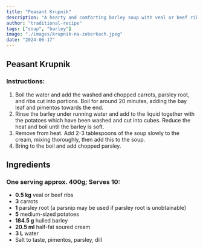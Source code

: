 ```yaml
---
title: "Peasant Krupnik"
description: "A hearty and comforting barley soup with veal or beef ribs, perfect for a warm meal."
author: "traditional-recipe"
tags: ["soup", "barley"]
image: "./images/krupnik-na-zeberkach.jpeg"
date: "2024-06-17"
---
```


## Peasant Krupnik

### Instructions:
1. Boil the water and add the washed and chopped carrots, parsley root, and ribs cut into portions. Boil for around 20 minutes, adding the bay leaf and pimentos towards the end.
2. Rinse the barley under running water and add to the liquid together with the potatoes which have been washed and cut into cubes. Reduce the heat and boil until the barley is soft.
3. Remove from heat. Add 2-3 tablespoons of the soup slowly to the cream, mixing thoroughly, then add this to the soup.
4. Bring to the boil and add chopped parsley.

## Ingredients

### One serving approx. 400g; Serves 10:
- **0.5 kg** veal or beef ribs
- **3** carrots
- **1** parsley root (a parsnip may be used if parsley root is unobtainable)
- **5** medium-sized potatoes
- **184.5 g** hulled barley
- **20.5 ml** half-fat soured cream
- **3 L** water
- Salt to taste, pimentos, parsley, dill
